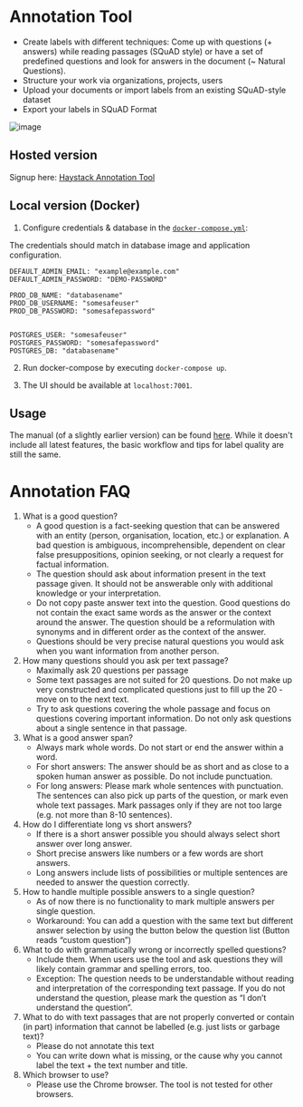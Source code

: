 # Annotation Tool

- Create labels with different techniques: Come up with questions (+ answers) while reading passages (SQuAD style) or have a set of predefined questions and look for answers in the document (~ Natural Questions).
- Structure your work via organizations, projects, users
- Upload your documents or import labels from an existing SQuAD-style dataset
- Export your labels in SQuAD Format

![image](/img/annotation_tool.png)

<div style={{ marginBottom: "3rem" }} />

## Hosted version

Signup here: [Haystack Annotation Tool](https://annotate.deepset.ai/login)

<div style={{ marginBottom: "3rem" }} />

## Local version (Docker)

1. Configure credentials & database in the [`docker-compose.yml`](https://github.com/deepset-ai/haystack/blob/v0.9.0/annotation_tool/docker-compose.yml):

The credentials should match in database image and application configuration.

    DEFAULT_ADMIN_EMAIL: "example@example.com"
    DEFAULT_ADMIN_PASSWORD: "DEMO-PASSWORD"

    PROD_DB_NAME: "databasename"
    PROD_DB_USERNAME: "somesafeuser"
    PROD_DB_PASSWORD: "somesafepassword"


    POSTGRES_USER: "somesafeuser"
    POSTGRES_PASSWORD: "somesafepassword"
    POSTGRES_DB: "databasename"

2. Run docker-compose by executing `docker-compose up`.

3. The UI should be available at `localhost:7001`.

<div style={{ marginBottom: "3rem" }} />

## Usage

The manual (of a slightly earlier version) can be found [here](https://drive.google.com/file/d/1Wv3OIC0Z7ibHIzOm9Xw_r0gjTFmpl-33/view). While it doesn't include all latest features, the basic workflow and tips for label quality are still the same.

# Annotation FAQ

1. What is a good question?
    - A good question is a fact-seeking question that can be answered with an entity (person, organisation, location, etc.) or explanation. A bad question is ambiguous, incomprehensible, dependent on clear false presuppositions, opinion seeking, or not clearly a request for factual information.
    - The question should ask about information present in the text passage given. It should not be answerable only with additional knowledge or your interpretation.
    -  Do not copy paste answer text into the question. Good questions do not contain the exact same words as the answer or the context around the answer. The question should be a reformulation with synonyms and in different order as the context of the answer.
    - Questions should be very precise natural questions you would ask when you want information from another person.
2. How many questions should you ask per text passage?
    - Maximally ask 20 questions per passage
    - Some text passages are not suited for 20 questions. Do not make up very constructed and complicated questions just to fill up the 20 - move on to the next text.
    - Try to ask questions covering the whole passage and focus on questions covering important information. Do not only ask questions about a single sentence in that passage.
3. What is a good answer span?
    - Always mark whole words. Do not start or end the answer within a word.
    - For short answers: The answer should be as short and as close to a spoken human answer as possible. Do not include punctuation.
    - For long answers: Please mark whole sentences with punctuation. The sentences can also pick up parts of the question, or mark even whole text passages. Mark passages only if they are not too large (e.g. not more than 8-10 sentences).
4. How do I differentiate long vs short answers?
    - If there is a short answer possible you should always select short answer over long answer.
    - Short precise answers like numbers or a few words are short answers.
    - Long answers include lists of possibilities or multiple sentences are needed to answer the question correctly.
5. How to handle multiple possible answers to a single question?
    - As of now there is no functionality to mark multiple answers per single question.
    - Workaround: You can add a question with the same text but different answer selection by using the button below the question list (Button reads “custom question”)
6. What to do with grammatically wrong or incorrectly spelled questions?
    - Include them. When users use the tool and ask questions they will likely contain grammar and spelling errors, too.
    - Exception: The question needs to be understandable without reading and interpretation of the corresponding text passage. If you do not understand the question, please mark the question as “I don’t understand the question”.
7. What to do with text passages that are not properly converted or contain (in part) information that cannot be labelled (e.g. just lists or garbage text)?
    - Please do not annotate this text
    - You can write down what is missing, or the cause why you cannot label the text + the text number and title.
8. Which browser to use?
    - Please use the Chrome browser. The tool is not tested for other browsers.